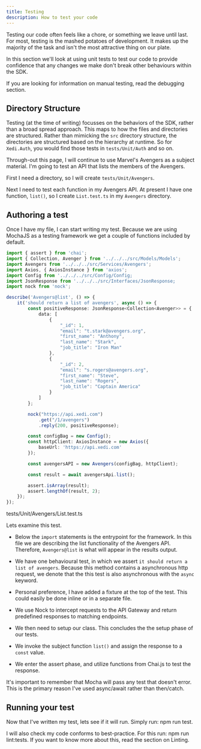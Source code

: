 ```yaml
---
title: Testing
description: How to test your code
---
```



Testing our code often feels like a chore, or something we leave until last. For most, testing is the mashed potatoes of development. It makes up the majority of the task and isn't the most attractive thing on our plate.

In this section we'll look at using unit tests to test our code to provide confidence that any changes we make don't break other behaviours within the SDK.

<Flash>
    <InfoIcon mr={2} />
    If you are looking for information on manual testing, read the <Link href="/tooling/debugging">debugging</Link> section.
</Flash>

## Directory Structure

Testing (at the time of writing) focusses on the behaviors of the SDK, rather than a broad spread approach. This maps to how the files and directories are structured. Rather than mimicking the `src` directory structure, the directories are structured based on the hierarchy at runtime. So for `Xedi.Auth`, you would find those tests in `tests/Unit/Auth` and so on.

Through-out this page, I will continue to use Marvel's Avengers as a subject material. I'm going to test an API that lists the members of the Avengers.

First I need a directory, so I will create `tests/Unit/Avengers`.

Next I need to test each function in my Avengers API. At present I have one function, `list()`, so I create `List.test.ts` in my `Avengers` directory.

## Authoring a test

Once I have my file, I can start writing my test. Because we are using <Link href="https://mochajs.org/">MochaJS</Link> as a testing framework we get a couple of functions included by default.

```typescript
import { assert } from 'chai';
import { Collection, Avenger } from '../../../src/Models/Models';
import Avengers from '../../../src/Services/Avengers';
import Axios, { AxiosInstance } from 'axios';
import Config from '../../../src/Config/Config;
import JsonResponse from '../../../src/Interfaces/JsonResponse;
import nock from 'nock';

describe('Avengers@list', () => {
    it('should return a list of avengers', async () => {
        const positiveResponse: JsonResponse<Collection<Avenger>> = {
            data: [
                {
                    "_id": 1,
                    "email": "t.stark@avengers.org",
                    "first_name": "Anthony",
                    "last_name": "Stark",
                    "job_title": "Iron Man"
                },
                {
                    "_id": 2,
                    "email": "s.rogers@avengers.org",
                    "first_name": "Steve",
                    "last_name": "Rogers",
                    "job_title": "Captain America"
                }
            ]
        };

        nock("https://api.xedi.com")
            .get("/1/avengers")
            .reply(200, positiveResponse);

        const configBag = new Config();
        const httpClient: AxiosInstance = new Axios({
            baseUrl: 'https://api.xedi.com'
        });

        const avengersAPI = new Avengers(configBag, httpClient);

        const result = await avengersApi.list();

        assert.isArray(result);
        assert.lengthOf(result, 2);
    });
});
```
<Text as="p" mt={2} mb={3} fontSize={1} color="gray.5">tests/Unit/Avengers/List.test.ts</Text>

Lets examine this test.

* Below the `import` statements is the entrypoint for the framework. In this file we are describing the list functionality of the Avengers API. Therefore, `Avengers@list` is what will appear in the results output.

* We have one behavioural test, in which we assert `it should return a list of avengers`. Because this method contains a <Text as="em">asynchronous</Text> http request, we denote that the this test is also asynchronous with the `async` keyword.

* Personal preference, I have added a fixture at the top of the test. This could easily be done inline or in a separate file.

* We use <Link href="https://github.com/nock/nock">Nock</Link> to intercept requests to the API Gateway and return predefined responses to matching endpoints.

* We then need to setup our class. This concludes the the setup phase of our tests.

* We invoke the subject function `list()` and assign the response to a `const` value.

* We enter the assert phase, and utilize functions from <Link href="https://chaijs.com">Chai.js</Link> to test the response.

<Flash scheme="yellow">
    <InfoIcon mr={2}/>
    It's important to remember that Mocha will pass any test that doesn't error. This is the primary reason I've used <InlineCode>async/await</InlineCode> rather than <InlineCode>then/catch</InlineCode>.
</Flash>

## Running your test

Now that I've written my test, lets see if it will run. Simply run: <InlineCode>npm run test</InlineCode>.

I will also check my code conforms to best-practice. For this run: <InlineCode>npm run lint:tests</InlineCode>. If you want to know more about this, read the section on <Link href="/tooling/linting">Linting</Link>.
